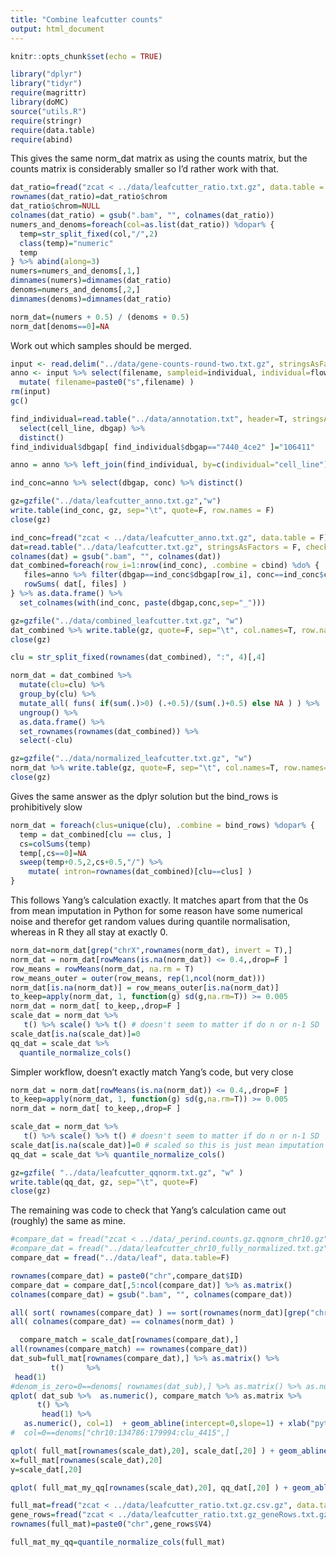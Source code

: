 ```yaml
---
title: "Combine leafcutter counts"
output: html_document
---
```


```r
knitr::opts_chunk$set(echo = TRUE)
```

```r
library("dplyr")
library("tidyr")
require(magrittr)
library(doMC)
source("utils.R")
require(stringr)
require(data.table)
require(abind)
```

This gives the same norm_dat matrix as using the counts matrix, but the counts matrix is considerably smaller so I'd rather work with that. 
```r
dat_ratio=fread("zcat < ../data/leafcutter_ratio.txt.gz", data.table = F)
rownames(dat_ratio)=dat_ratio$chrom
dat_ratio$chrom=NULL
colnames(dat_ratio) = gsub(".bam", "", colnames(dat_ratio))
numers_and_denoms=foreach(col=as.list(dat_ratio)) %dopar% {
  temp=str_split_fixed(col,"/",2)
  class(temp)="numeric"
  temp
} %>% abind(along=3)
numers=numers_and_denoms[,1,]
dimnames(numers)=dimnames(dat_ratio)
denoms=numers_and_denoms[,2,]
dimnames(denoms)=dimnames(dat_ratio)

norm_dat=(numers + 0.5) / (denoms + 0.5)
norm_dat[denoms==0]=NA
```

Work out which samples should be merged. 
```r
input <- read.delim("../data/gene-counts-round-two.txt.gz", stringsAsFactors = F)
anno <- input %>% select(filename, sampleid=individual, individual=flow_cell, lane, index, conc) %>%
  mutate( filename=paste0("s",filename) )
rm(input)
gc()

find_individual=read.table("../data/annotation.txt", header=T, stringsAsFactors = F) %>%
  select(cell_line, dbgap) %>%
  distinct()
find_individual$dbgap[ find_individual$dbgap=="7440_4ce2" ]="106411"

anno = anno %>% left_join(find_individual, by=c(individual="cell_line"))

ind_conc=anno %>% select(dbgap, conc) %>% distinct()

gz=gzfile("../data/leafcutter_anno.txt.gz","w")
write.table(ind_conc, gz, sep="\t", quote=F, row.names = F)
close(gz)
```

```r
ind_conc=fread("zcat < ../data/leafcutter_anno.txt.gz", data.table = F)
dat=read.table("../data/leafcutter.txt.gz", stringsAsFactors = F, check.names = F)
colnames(dat) = gsub(".bam", "", colnames(dat))
dat_combined=foreach(row_i=1:nrow(ind_conc), .combine = cbind) %do% {
   files=anno %>% filter(dbgap==ind_conc$dbgap[row_i], conc==ind_conc$conc[row_i]) %>% .$filename
   rowSums( dat[, files] )
} %>% as.data.frame() %>%
  set_colnames(with(ind_conc, paste(dbgap,conc,sep="_")))

gz=gzfile("../data/combined_leafcutter.txt.gz", "w")
dat_combined %>% write.table(gz, quote=F, sep="\t", col.names=T, row.names=T)
close(gz)
```

```r
clu = str_split_fixed(rownames(dat_combined), ":", 4)[,4]

norm_dat = dat_combined %>% 
  mutate(clu=clu) %>%
  group_by(clu) %>% 
  mutate_all( funs( if(sum(.)>0) (.+0.5)/(sum(.)+0.5) else NA ) ) %>% 
  ungroup() %>%
  as.data.frame() %>% 
  set_rownames(rownames(dat_combined)) %>% 
  select(-clu)

gz=gzfile("../data/normalized_leafcutter.txt.gz", "w")
norm_dat %>% write.table(gz, quote=F, sep="\t", col.names=T, row.names=T)
close(gz)
```

Gives the same answer as the dplyr solution but the bind_rows is prohibitively slow
```r
norm_dat = foreach(clus=unique(clu), .combine = bind_rows) %dopar% {
  temp = dat_combined[clu == clus, ]
  cs=colSums(temp)
  temp[,cs==0]=NA
  sweep(temp+0.5,2,cs+0.5,"/") %>%
    mutate( intron=rownames(dat_combined)[clu==clus] )
}
```

This follows Yang's calculation exactly. It matches apart from that the 0s from mean imputation in Python for some reason have some numerical noise and therefor get random values during quantile normalisation, whereas in R they all stay at exactly 0. 
```r
norm_dat=norm_dat[grep("chrX",rownames(norm_dat), invert = T),]
norm_dat = norm_dat[rowMeans(is.na(norm_dat)) <= 0.4,,drop=F ]
row_means = rowMeans(norm_dat, na.rm = T)
row_means_outer = outer(row_means, rep(1,ncol(norm_dat)))
norm_dat[is.na(norm_dat)] = row_means_outer[is.na(norm_dat)]
to_keep=apply(norm_dat, 1, function(g) sd(g,na.rm=T)) >= 0.005
norm_dat = norm_dat[ to_keep,,drop=F ]
scale_dat = norm_dat %>% 
   t() %>% scale() %>% t() # doesn't seem to matter if do n or n-1 SD
scale_dat[is.na(scale_dat)]=0
qq_dat = scale_dat %>% 
  quantile_normalize_cols() 
```

Simpler workflow, doesn't exactly match Yang's code, but very close
```r
norm_dat = norm_dat[rowMeans(is.na(norm_dat)) <= 0.4,,drop=F ]
to_keep=apply(norm_dat, 1, function(g) sd(g,na.rm=T)) >= 0.005
norm_dat = norm_dat[ to_keep,,drop=F ]

scale_dat = norm_dat %>% 
   t() %>% scale() %>% t() # doesn't seem to matter if do n or n-1 SD
scale_dat[is.na(scale_dat)]=0 # scaled so this is just mean imputation
qq_dat = scale_dat %>% quantile_normalize_cols() 
```

```r
gz=gzfile( "../data/leafcutter_qqnorm.txt.gz", "w" )
write.table(qq_dat, gz, sep="\t", quote=F)
close(gz)
```

The remaining was code to check that Yang's calculation came out (roughly) the same as mine. 
```r
#compare_dat = fread("zcat < ../data/_perind.counts.gz.qqnorm_chr10.gz", data.table=F)
#compare_dat = fread("../data/leafcutter_chr10_fully_normalized.txt.gz", data.table=F)
compare_dat = fread("../data/leaf", data.table=F)

rownames(compare_dat) = paste0("chr",compare_dat$ID)
compare_dat = compare_dat[,5:ncol(compare_dat)] %>% as.matrix()
colnames(compare_dat) = gsub(".bam", "", colnames(compare_dat))

all( sort( rownames(compare_dat) ) == sort(rownames(norm_dat)[grep("chr10", rownames(norm_dat))]) )
all( colnames(compare_dat) == colnames(norm_dat) )
```

```r
  compare_match = scale_dat[rownames(compare_dat),]
all(rownames(compare_match) == rownames(compare_dat))
dat_sub=full_mat[rownames(compare_dat),] %>% as.matrix() %>% 
         t()     %>%
 head(1)
#denom_is_zero=0==denoms[ rownames(dat_sub),] %>% as.matrix() %>% as.numeric() 
qplot( dat_sub %>%  as.numeric(), compare_match %>% as.matrix %>%
      t() %>%
       head(1) %>% 
   as.numeric(), col=1)  + geom_abline(intercept=0,slope=1) + xlab("python") + ylab("R")
#  col=0==denoms["chr10:134786:179994:clu_4415",]

qplot( full_mat[rownames(scale_dat),20], scale_dat[,20] ) + geom_abline() # + coord_cartesian(xlim=c(1e-8,1e-8),ylim=c(1e-8,1e-8))
x=full_mat[rownames(scale_dat),20]
y=scale_dat[,20]

qplot( full_mat_my_qq[rownames(scale_dat),20], qq_dat[,20] ) + geom_abline()

```

```r
full_mat=fread("zcat < ../data/leafcutter_ratio.txt.gz.csv.gz", data.table = F)
gene_rows=fread("zcat < ../data/leafcutter_ratio.txt.gz_geneRows.txt.gz", data.table = F)
rownames(full_mat)=paste0("chr",gene_rows$V4)

full_mat_my_qq=quantile_normalize_cols(full_mat)
```
